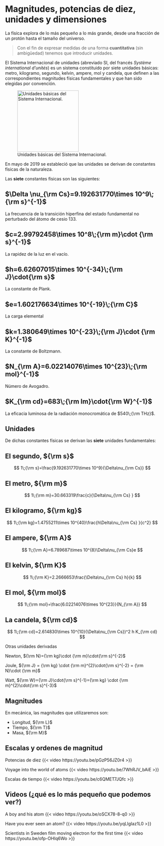 # Magnitudes, potencias de diez, unidades y dimensiones


::: {.justify}
La física explora de lo más pequeño a lo más grande, desde una fracción de un protón hasta el tamaño del universo.


> Con el fin de expresar medidas de una forma **cuantitativa** (sin ambigüedad) tenemos que introducir unidades.


El Sistema Internacional de unidades (abreviado SI, del francés *Système international d'unités*) es un sistema constituido por siete unidades básicas: metro, kilogramo, segundo, kelvin, ampere, mol y candela, que definen a las correspondientes magnitudes físicas fundamentales y que han sido elegidas por convención. 
:::

::: {.column-margin}
![Unidades básicas del Sistema Internacional.](img/SI_wheel.png){width=200}

::: {.justify}
En mayo de 2019 se estableció que las unidades se derivan de constantes físicas de la naturaleza.
:::
:::

Las **siete** constantes físicas son las siguientes:

::: {.callout-note appearance="simple" icon=false collapse="true"}
## $\Delta \nu_{\rm Cs}=9.192631770\times 10^9\;{\rm s}^{-1}$ 

La frecuencia de la transición hiperfina del estado fundamental no perturbado del átomo de cesio 133.
:::

::: {.callout-note appearance="simple" icon=false collapse="true"}
## $c=2.99792458\times 10^8\;{\rm m}\cdot {\rm s}^{-1}$

La rapidez de la luz en el vacío.
:::

::: {.callout-note appearance="simple" icon=false collapse="true"}
## $h=6.62607015\times 10^{-34}\;{\rm J}\cdot{\rm s}$
La constante de Plank.
:::

::: {.callout-note appearance="simple" icon=false collapse="true"}
## $e=1.602176634\times 10^{-19}\;{\rm C}$
La carga elemental
:::

::: {.callout-note appearance="simple" icon=false collapse="true"}
## $k=1.380649\times 10^{-23}\;{\rm J}\cdot {\rm K}^{-1}$
La constante de Boltzmann. 
:::

::: {.callout-note appearance="simple" icon=false collapse="true"}
## $N_{\rm A}=6.02214076\times 10^{23}\;{\rm mol}^{-1}$
Número de Avogadro.
:::

::: {.callout-note appearance="simple" icon=false collapse="true"}
## $K_{\rm cd}=683\;{\rm lm}\cdot{\rm W}^{-1}$
La eficacia luminosa de la radiación monocromática de $540\;{\rm THz}$.
:::

## Unidades

De dichas constantes físicas se derivan las **siete** unidades fundamentales:

::: {.callout-tip appearance="simple" icon=false collapse="true"}
## El segundo, ${\rm s}$
$$
1\;{\rm s}=\frac{9.192631770\times 10^9}{\Delta\nu_{\rm Cs}}
$$
:::

::: {.callout-tip appearance="simple" icon=false collapse="true"}
## El metro, ${\rm m}$
$$
1\;{\rm m}=30.663319\frac{c}{\Delta\nu_{\rm Cs} }
$$
:::

::: {.callout-tip appearance="simple" icon=false collapse="true"}
## El kilogramo, ${\rm kg}$

$$
1\;{\rm kg}=1.4755211\times 10^{40}\frac{h\Delta\nu_{\rm Cs}  }{c^2}
$$
:::

::: {.callout-tip appearance="simple" icon=false collapse="true"}
## El ampere, ${\rm A}$
$$
1\;{\rm A}=6.789687\times 10^{8}\Delta\nu_{\rm Cs}e
$$
:::


::: {.callout-tip appearance="simple" icon=false collapse="true"}
## El kelvin, ${\rm K}$
$$
1\;{\rm K}=2.2666653\frac{\Delta\nu_{\rm Cs} h}{k}
$$
:::

::: {.callout-tip appearance="simple" icon=false collapse="true"}
## El mol, ${\rm mol}$
$$
1\;{\rm mol}=\frac{6.02214076\times 10^{23}}{N_{\rm A}}
$$
:::

::: {.callout-tip appearance="simple" icon=false collapse="true"}
## La candela, ${\rm cd}$
$$
1\;{\rm cd}=2.614830\times 10^{10}(\Delta\nu_{\rm Cs})^2 h K_{\rm cd}
$$
:::

Otras unidades derivadas

Newton, ${\rm N}={\rm kg}\cdot {\rm m}\cdot{\rm s}^{-2}$

Joule, ${\rm J} = {\rm kg} \cdot {\rm m}^{2}\cdot{\rm s}^{-2} = {\rm N}\cdot {\rm m}$

Watt, ${\rm W}={\rm J}\cdot{\rm s}^{-1}={\rm kg} \cdot {\rm m}^{2}\cdot{\rm s}^{-3}$

## Magnitudes

En mecánica, las magnitudes que utilizaremos son:

- Longitud, ${\rm L}$
- Tiempo, ${\rm T}$
- Masa, ${\rm M}$

## Escalas y ordenes de magnitud

Potencias de diez
{{< video https://youtu.be/pGzP56JZ0r4 >}}

Voyage into the world of atoms
{{< video https://youtu.be/7WhRJV_bAiE >}}

Escalas de tiempo
{{< video https://youtu.be/c6QMET7JQfc >}}

## Videos (¿qué es lo más pequeño que podemos ver?)
A boy and his atom
{{< video https://youtu.be/oSCX78-8-q0 >}}

Have you ever seen an atom?
{{< video https://youtu.be/yqLlgIaz1L0 >}}

Scientists in Sweden film moving electron for the first time
{{< video https://youtu.be/ofp-OHIq6Wo >}}
